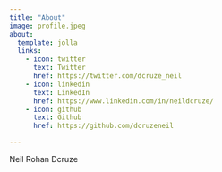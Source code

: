 ```yaml
---
title: "About"
image: profile.jpeg
about:
  template: jolla
  links:
    - icon: twitter
      text: Twitter
      href: https://twitter.com/dcruze_neil
    - icon: linkedin
      text: LinkedIn
      href: https://www.linkedin.com/in/neildcruze/
    - icon: github
      text: Github
      href: https://github.com/dcruzeneil

---
```


Neil Rohan Dcruze
